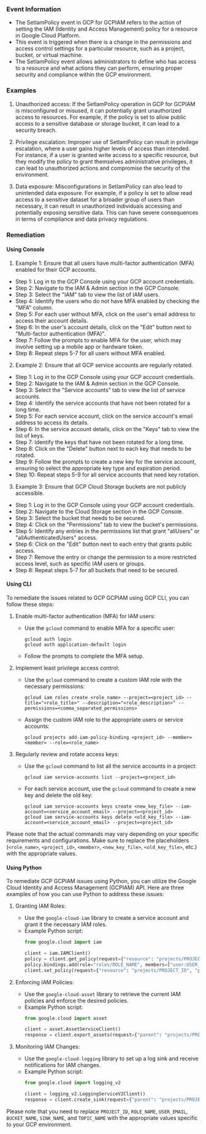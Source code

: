 
### Event Information

- The SetIamPolicy event in GCP for GCPIAM refers to the action of setting the IAM (Identity and Access Management) policy for a resource in Google Cloud Platform.
- This event is triggered when there is a change in the permissions and access control settings for a particular resource, such as a project, bucket, or virtual machine.
- The SetIamPolicy event allows administrators to define who has access to a resource and what actions they can perform, ensuring proper security and compliance within the GCP environment.


### Examples

1. Unauthorized access: If the SetIamPolicy operation in GCP for GCPIAM is misconfigured or misused, it can potentially grant unauthorized access to resources. For example, if the policy is set to allow public access to a sensitive database or storage bucket, it can lead to a security breach.

2. Privilege escalation: Improper use of SetIamPolicy can result in privilege escalation, where a user gains higher levels of access than intended. For instance, if a user is granted write access to a specific resource, but they modify the policy to grant themselves administrative privileges, it can lead to unauthorized actions and compromise the security of the environment.

3. Data exposure: Misconfigurations in SetIamPolicy can also lead to unintended data exposure. For example, if a policy is set to allow read access to a sensitive dataset for a broader group of users than necessary, it can result in unauthorized individuals accessing and potentially exposing sensitive data. This can have severe consequences in terms of compliance and data privacy regulations.

### Remediation

#### Using Console

1. Example 1: Ensure that all users have multi-factor authentication (MFA) enabled for their GCP accounts.

- Step 1: Log in to the GCP Console using your GCP account credentials.
- Step 2: Navigate to the IAM & Admin section in the GCP Console.
- Step 3: Select the "IAM" tab to view the list of IAM users.
- Step 4: Identify the users who do not have MFA enabled by checking the "MFA" column.
- Step 5: For each user without MFA, click on the user's email address to access their account details.
- Step 6: In the user's account details, click on the "Edit" button next to "Multi-factor authentication (MFA)".
- Step 7: Follow the prompts to enable MFA for the user, which may involve setting up a mobile app or hardware token.
- Step 8: Repeat steps 5-7 for all users without MFA enabled.

2. Example 2: Ensure that all GCP service accounts are regularly rotated.

- Step 1: Log in to the GCP Console using your GCP account credentials.
- Step 2: Navigate to the IAM & Admin section in the GCP Console.
- Step 3: Select the "Service accounts" tab to view the list of service accounts.
- Step 4: Identify the service accounts that have not been rotated for a long time.
- Step 5: For each service account, click on the service account's email address to access its details.
- Step 6: In the service account details, click on the "Keys" tab to view the list of keys.
- Step 7: Identify the keys that have not been rotated for a long time.
- Step 8: Click on the "Delete" button next to each key that needs to be rotated.
- Step 9: Follow the prompts to create a new key for the service account, ensuring to select the appropriate key type and expiration period.
- Step 10: Repeat steps 5-9 for all service accounts that need key rotation.

3. Example 3: Ensure that GCP Cloud Storage buckets are not publicly accessible.

- Step 1: Log in to the GCP Console using your GCP account credentials.
- Step 2: Navigate to the Cloud Storage section in the GCP Console.
- Step 3: Select the bucket that needs to be secured.
- Step 4: Click on the "Permissions" tab to view the bucket's permissions.
- Step 5: Identify any entries in the permissions list that grant "allUsers" or "allAuthenticatedUsers" access.
- Step 6: Click on the "Edit" button next to each entry that grants public access.
- Step 7: Remove the entry or change the permission to a more restricted access level, such as specific IAM users or groups.
- Step 8: Repeat steps 5-7 for all buckets that need to be secured.

#### Using CLI

To remediate the issues related to GCP GCPIAM using GCP CLI, you can follow these steps:

1. Enable multi-factor authentication (MFA) for IAM users:
   - Use the `gcloud` command to enable MFA for a specific user:
     ```
     gcloud auth login
     gcloud auth application-default login
     ```
   - Follow the prompts to complete the MFA setup.

2. Implement least privilege access control:
   - Use the `gcloud` command to create a custom IAM role with the necessary permissions:
     ```
     gcloud iam roles create <role_name> --project=<project_id> --title="<role_title>" --description="<role_description>" --permissions=<comma_separated_permissions>
     ```
   - Assign the custom IAM role to the appropriate users or service accounts:
     ```
     gcloud projects add-iam-policy-binding <project_id> --member=<member> --role=<role_name>
     ```

3. Regularly review and rotate access keys:
   - Use the `gcloud` command to list all the service accounts in a project:
     ```
     gcloud iam service-accounts list --project=<project_id>
     ```
   - For each service account, use the `gcloud` command to create a new key and delete the old key:
     ```
     gcloud iam service-accounts keys create <new_key_file> --iam-account=<service_account_email> --project=<project_id>
     gcloud iam service-accounts keys delete <old_key_file> --iam-account=<service_account_email> --project=<project_id>
     ```

Please note that the actual commands may vary depending on your specific requirements and configurations. Make sure to replace the placeholders (`<role_name>`, `<project_id>`, `<member>`, `<new_key_file>`, `<old_key_file>`, etc.) with the appropriate values.

#### Using Python

To remediate GCP GCPIAM issues using Python, you can utilize the Google Cloud Identity and Access Management (GCPIAM) API. Here are three examples of how you can use Python to address these issues:

1. Granting IAM Roles:
   - Use the `google-cloud-iam` library to create a service account and grant it the necessary IAM roles.
   - Example Python script:
     ```python
     from google.cloud import iam

     client = iam.IAMClient()
     policy = client.get_policy(request={"resource": "projects/PROJECT_ID"})
     policy.bindings.add(role="roles/ROLE_NAME", members=["user:USER_EMAIL"])
     client.set_policy(request={"resource": "projects/PROJECT_ID", "policy": policy})
     ```

2. Enforcing IAM Policies:
   - Use the `google-cloud-asset` library to retrieve the current IAM policies and enforce the desired policies.
   - Example Python script:
     ```python
     from google.cloud import asset

     client = asset.AssetServiceClient()
     response = client.export_assets(request={"parent": "projects/PROJECT_ID", "output_config": {"gcs_destination": {"uri": "gs://BUCKET_NAME/exported_assets"}}})
     ```

3. Monitoring IAM Changes:
   - Use the `google-cloud-logging` library to set up a log sink and receive notifications for IAM changes.
   - Example Python script:
     ```python
     from google.cloud import logging_v2

     client = logging_v2.LoggingServiceV2Client()
     response = client.create_sink(request={"parent": "projects/PROJECT_ID", "sink": {"name": "SINK_NAME", "destination": "pubsub.googleapis.com/projects/PROJECT_ID/topics/TOPIC_NAME"}})
     ```

Please note that you need to replace `PROJECT_ID`, `ROLE_NAME`, `USER_EMAIL`, `BUCKET_NAME`, `SINK_NAME`, and `TOPIC_NAME` with the appropriate values specific to your GCP environment.

